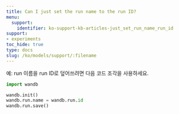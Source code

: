 ```yaml
---
title: Can I just set the run name to the run ID?
menu:
  support:
    identifier: ko-support-kb-articles-just_set_run_name_run_id
support:
- experiments
toc_hide: true
type: docs
slug: /ko/models/support/:filename
---
```


예: run 이름을 run ID로 덮어쓰려면 다음 코드 조각을 사용하세요.

```python
import wandb

wandb.init()
wandb.run.name = wandb.run.id
wandb.run.save()
```
